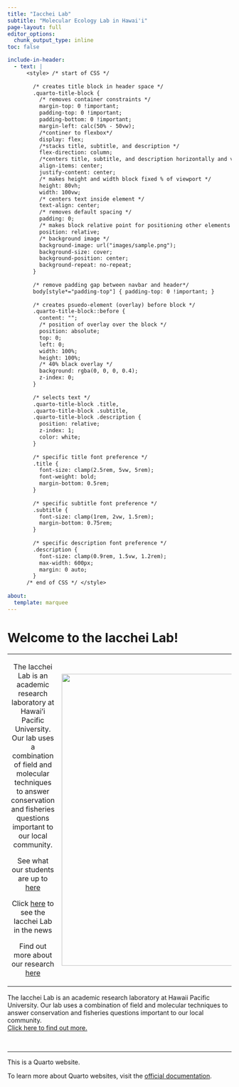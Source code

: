 ```yaml
---
title: "Iacchei Lab"
subtitle: "Molecular Ecology Lab in Hawai'i"
page-layout: full
editor_options: 
  chunk_output_type: inline
toc: false

include-in-header:
  - text: |
      <style> /* start of CSS */
       
        /* creates title block in header space */
        .quarto-title-block { 
          /* removes container constraints */
          margin-top: 0 !important;
          padding-top: 0 !important;
          padding-bottom: 0 !important;
          margin-left: calc(50% - 50vw); 
          /*continer to flexbox*/
          display: flex; 
          /*stacks title, subtitle, and description */
          flex-direction: column; 
          /*centers title, subtitle, and description horizontally and vertically */
          align-items: center; 
          justify-content: center; 
          /* makes height and width block fixed % of viewport */
          height: 80vh; 
          width: 100vw;
          /* centers text inside element */
          text-align: center; 
          /* removes default spacing */
          padding: 0; 
          /* makes block relative point for positioning other elements */
          position: relative; 
          /* background image */
          background-image: url("images/sample.png");
          background-size: cover; 
          background-position: center; 
          background-repeat: no-repeat; 
        }
        
        /* remove padding gap between navbar and header*/
        body[style*="padding-top"] { padding-top: 0 !important; }
        
        /* creates psuedo-element (overlay) before block */
        .quarto-title-block::before { 
          content: ""; 
          /* position of overlay over the block */
          position: absolute;
          top: 0;
          left: 0;
          width: 100%;
          height: 100%; 
          /* 40% black overlay */
          background: rgba(0, 0, 0, 0.4); 
          z-index: 0;
        }
        
        /* selects text */
        .quarto-title-block .title,
        .quarto-title-block .subtitle,
        .quarto-title-block .description { 
          position: relative; 
          z-index: 1; 
          color: white; 
        }
        
        /* specific title font preference */
        .title { 
          font-size: clamp(2.5rem, 5vw, 5rem); 
          font-weight: bold;
          margin-bottom: 0.5rem;
        }
        
        /* specific subtitle font preference */
        .subtitle {
          font-size: clamp(1rem, 2vw, 1.5rem); 
          margin-bottom: 0.75rem;
        }
        
        /* specific description font preference */
        .description {
          font-size: clamp(0.9rem, 1.5vw, 1.2rem); 
          max-width: 600px;
          margin: 0 auto; 
        }
      /* end of CSS */ </style>
      
about: 
  template: marquee
---
```


# Welcome to the Iacchei Lab!

+:-------------------------------------------------------------------------------------------------------------------------------------------------------------------------------------------------------------------------------:+--------------------------------------------------------------------+
| The Iacchei Lab is an academic research laboratory at Hawai'i Pacific University. Our lab uses a combination of field and molecular techniques to answer conservation and fisheries questions important to our local community. | ![](images/IMG_2947.jpg){.lightbox fig-align="center" width="656"} |
|                                                                                                                                                                                                                                 |                                                                    |
| See what our students are up to [here](team.qmd)                                                                                                                                                                                |                                                                    |
|                                                                                                                                                                                                                                 |                                                                    |
| Click [here](News.qmd) to see the Iacchei Lab in the news                                                                                                                                                                       |                                                                    |
|                                                                                                                                                                                                                                 |                                                                    |
| Find out more about our research [here](Research.qmd)                                                                                                                                                                           |                                                                    |
+---------------------------------------------------------------------------------------------------------------------------------------------------------------------------------------------------------------------------------+--------------------------------------------------------------------+

The Iacchei Lab is an academic research laboratory at Hawaii Pacific University. Our lab uses a combination of field and molecular techniques to answer conservation and fisheries questions important to our local community.\
[Click here to find out more.](about.qmd)

</br>

------------------------------------------------------------------------

This is a Quarto website.

To learn more about Quarto websites, visit the [official documentation](https://quarto.org/docs/websites).
